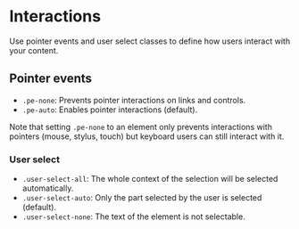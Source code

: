 
<Meta of={Interactions} />

# Interactions

<div className="lead">
  Use pointer events and user select classes to define how users interact with your content.
</div>

## Pointer events

- `.pe-none`: Prevents pointer interactions on links and controls.
- `.pe-auto`: Enables pointer interactions (default).

Note that setting `.pe-none` to an element only prevents interactions with pointers (mouse, stylus, touch) but keyboard users can still interact with it.

<Canvas sourceState="shown" of={Interactions.PointerEvents} />

### User select

- `.user-select-all`: The whole context of the selection will be selected automatically.
- `.user-select-auto`: Only the part selected by the user is selected (default).
- `.user-select-none`: The text of the element is not selectable.

<Canvas sourceState="shown" of={Interactions.UserSelect} />
